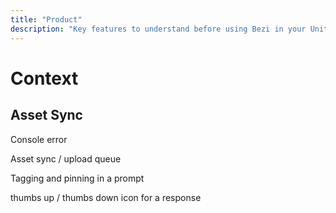 ```yaml
---
title: "Product"
description: "Key features to understand before using Bezi in your Unity project."
---
```


# Context

## Asset Sync

Console error

Asset sync / upload queue

Tagging and pinning in a prompt

thumbs up / thumbs down icon for a response